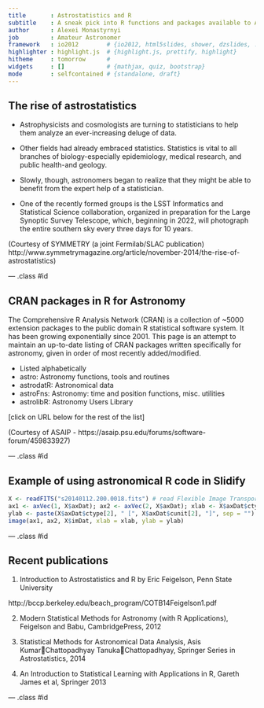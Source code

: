 ```yaml
---
title       : Astrostatistics and R
subtitle    : A sneak pick into R functions and packages available to Astrostatistics
author      : Alexei Monastyrnyi
job         : Amateur Astronomer
framework   : io2012        # {io2012, html5slides, shower, dzslides, ...}
highlighter : highlight.js  # {highlight.js, prettify, highlight}
hitheme     : tomorrow      # 
widgets     : []            # {mathjax, quiz, bootstrap}
mode        : selfcontained # {standalone, draft}
---
```


## The rise of astrostatistics
* Astrophysicists and cosmologists are turning to statisticians to help them analyze an ever-increasing deluge of data.

* Other fields had already embraced statistics. Statistics is vital to all branches of biology-especially epidemiology, medical research, and public health-and geology.

* Slowly, though, astronomers began to realize that they might be able to benefit from the expert help of a statistician.

* One of the recently formed groups is the LSST Informatics and Statistical Science collaboration, organized in preparation for the Large Synoptic Survey Telescope, which, beginning in 2022, will photograph the entire southern sky every three days for 10 years.

(Courtesy of SYMMETRY (a joint Fermilab/SLAC publication)
http://www.symmetrymagazine.org/article/november-2014/the-rise-of-astrostatistics)

--- .class #id 

## CRAN packages in R for Astronomy
The Comprehensive R Analysis Network (CRAN) is a collection of ~5000 extension packages to the public domain R statistical software system.  It has been growing exponentially since 2001.  This page is an attempt to maintain an up-to-date listing of CRAN packages written specifically for astronomy, given in order of most recently added/modified.  

* Listed alphabetically
* astro: Astronomy functions, tools and routines 
* astrodatR: Astronomical data
* astroFns: Astronomy: time and position functions, misc. utilities
* astrolibR: Astronomy Users Library

[click on URL below for the rest of the list]

(Courtesy of ASAIP - https://asaip.psu.edu/forums/software-forum/459833927)

--- .class #id 

## Example of using astronomical R code in Slidify
```r
X <- readFITS("s20140112.200.0018.fits") # read Flexible Image Transport System observation file
ax1 <- axVec(1, X$axDat); ax2 <- axVec(2, X$axDat); xlab <- X$axDat$ctype[1]
ylab <- paste(X$axDat$ctype[2], " [", X$axDat$cunit[2], "]", sep = "")
image(ax1, ax2, X$imDat, xlab = xlab, ylab = ylab)

```

--- .class #id 

## Recent publications

1. Introduction to Astrostatistics and R by Eric Feigelson, Penn State University

http://bccp.berkeley.edu/beach_program/COTB14Feigelson1.pdf

2. Modern Statistical Methods for Astronomy (with R Applications), Feigelson and Babu, CambridgePress, 2012

3. Statistical Methods for Astronomical Data Analysis, Asis KumarChattopadhyay
TanukaChattopadhyay, Springer Series in Astrostatistics, 2014

4. An Introduction to Statistical Learning with Applications in R, Gareth James et al, Springer 2013


--- .class #id 

